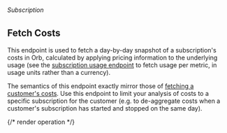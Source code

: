 ###### *Subscription*

## Fetch Costs

This endpoint is used to fetch a day-by-day snapshot of a subscription's costs in Orb, calculated by applying
pricing information to the underlying usage (see the [subscription usage endpoint](fetch-subscription-usage) to
fetch usage per metric, in usage units rather than a currency).

The semantics of this endpoint exactly mirror those of [fetching a customer's costs](fetch-customer-costs). Use this
endpoint to limit your analysis of costs to a specific subscription for the customer (e.g. to de-aggregate costs
when a customer's subscription has started and stopped on the same day).

{/* render operation */}
